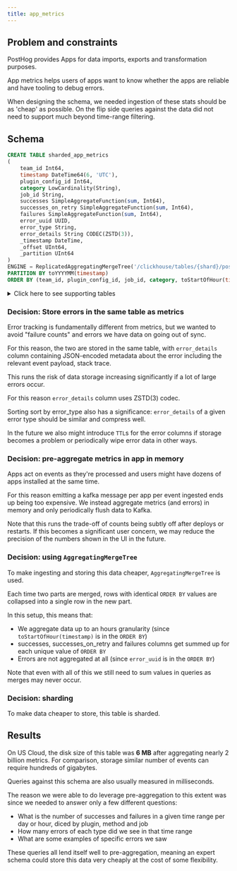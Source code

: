 ```yaml
---
title: app_metrics
---
```


## Problem and constraints

PostHog provides Apps for data imports, exports and transformation purposes.

App metrics helps users of apps want to know whether the apps are reliable and have tooling to debug errors.

When designing the schema, we needed ingestion of these stats should be as 'cheap' as possible. On the flip side
queries against the data did not need to support much beyond time-range filtering.

## Schema

```sql
CREATE TABLE sharded_app_metrics
(
    team_id Int64,
    timestamp DateTime64(6, 'UTC'),
    plugin_config_id Int64,
    category LowCardinality(String),
    job_id String,
    successes SimpleAggregateFunction(sum, Int64),
    successes_on_retry SimpleAggregateFunction(sum, Int64),
    failures SimpleAggregateFunction(sum, Int64),
    error_uuid UUID,
    error_type String,
    error_details String CODEC(ZSTD(3)),
    _timestamp DateTime,
    _offset UInt64,
    _partition UInt64
)
ENGINE = ReplicatedAggregatingMergeTree('/clickhouse/tables/{shard}/posthog.sharded_app_metrics', '{replica}')
PARTITION BY toYYYYMM(timestamp)
ORDER BY (team_id, plugin_config_id, job_id, category, toStartOfHour(timestamp), error_type, error_uuid)
```

<details><summary>Click here to see supporting tables</summary>

```sql
CREATE TABLE app_metrics
(
    team_id Int64,
    timestamp DateTime64(6, 'UTC'),
    plugin_config_id Int64,
    category LowCardinality(String),
    job_id String,
    successes SimpleAggregateFunction(sum, Int64),
    successes_on_retry SimpleAggregateFunction(sum, Int64),
    failures SimpleAggregateFunction(sum, Int64),
    error_uuid UUID,
    error_type String,
    error_details String CODEC(ZSTD(3)),
    _timestamp DateTime,
    _offset UInt64,
    _partition UInt64

)
ENGINE=Distributed('posthog', 'posthog', 'sharded_app_metrics', rand())

CREATE MATERIALIZED VIEW app_metrics_mv
TO posthog.sharded_app_metrics
AS SELECT
    team_id,
    timestamp,
    plugin_config_id,
    category,
    job_id,
    successes,
    successes_on_retry,
    failures,
    error_uuid,
    error_type,
    error_details
FROM posthog.kafka_app_metrics


CREATE TABLE kafka_app_metrics
(
    team_id Int64,
    timestamp DateTime64(6, 'UTC'),
    plugin_config_id Int64,
    category LowCardinality(String),
    job_id String,
    successes Int64,
    successes_on_retry Int64,
    failures Int64,
    error_uuid UUID,
    error_type String,
    error_details String CODEC(ZSTD(3))
)
ENGINE=Kafka('kafka:9092', 'clickhouse_app_metrics_test', 'group1', 'JSONEachRow')
```

</details>

### Decision: Store errors in the same table as metrics

Error tracking is fundamentally different from metrics, but we wanted to avoid "failure counts" and
errors we have data on going out of sync.

For this reason, the two are stored in the same table, with `error_details` column containing JSON-encoded
metadata about the error including the relevant event payload, stack trace.

This runs the risk of data storage increasing significantly if a lot of large errors occur.

For this reason `error_details` column uses ZSTD(3) codec.

Sorting sort by error_type also has a significance: `error_details` of a given error type should be similar and compress well.

In the future we also might introduce `TTL`s for the error columns if storage becomes a problem or periodically
wipe error data in other ways.

### Decision: pre-aggregate metrics in app in memory

Apps act on events as they're processed and users might have dozens of apps installed at the same time.

For this reason emitting a kafka message per app per event ingested ends up being too expensive. We
instead aggregate metrics (and errors) in memory and only periodically flush data to Kafka.

Note that this runs the trade-off of counts being subtly off after deploys or restarts. If this becomes
a significant user concern, we may reduce the precision of the numbers shown in the UI in the future.

### Decision: using `AggregatingMergeTree`

To make ingesting and storing this data cheaper, `AggregatingMergeTree` is used.

Each time two parts are merged, rows with identical `ORDER BY` values are collapsed into a single row in the new part.

In this setup, this means that:
- We aggregate data up to an hours granularity (since `toStartOfHour(timestamp)` is in the `ORDER BY`)
- successes, successes_on_retry and failures columns get summed up for each unique value of `ORDER BY`
- Errors are not aggregated at all (since `error_uuid` is in the `ORDER BY`)

Note that even with all of this we still need to sum values in queries as merges may never occur.


### Decision: sharding

To make data cheaper to store, this table is sharded.

## Results

On US Cloud, the disk size of this table was **6 MB** after aggregating nearly 2 billion metrics. For comparison,
storage similar number of events can require hundreds of gigabytes.

Queries against this schema are also usually measured in milliseconds.

The reason we were able to do leverage pre-aggregation to this extent was since we needed to answer only a few different questions:
- What is the number of successes and failures in a given time range per day or hour, diced by plugin, method and job
- How many errors of each type did we see in that time range
- What are some examples of specific errors we saw

These queries all lend itself well to pre-aggregation, meaning an expert schema could store this data very cheaply at the cost
of some flexibility.
